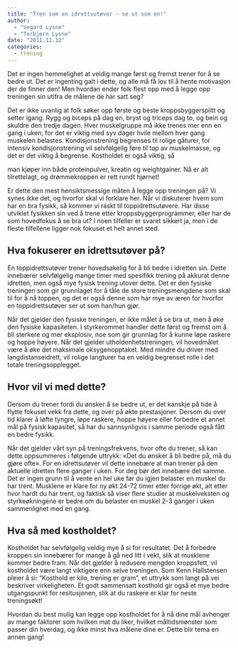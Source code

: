 ```yaml
---
title: "Tren som en idrettsutøver - se ut som en!"
author: 
  - "Vegard Lysne"
  - "Torbjørn Lysne"
date: "2011.11.12"
categories: 
  - trening
---
```


Det er ingen hemmelighet at veldig mange først og fremst trener for å se bedre ut. Det er ingenting galt i dette, og alle må få lov til å hente motivasjon der de finner den! Men hvordan ender folk flest opp med å legge opp treningen sin utifra de målene de har satt seg?

Det er ikke uvanlig at folk søker opp første og beste kroppsbyggersplitt og setter igang. Rygg og biceps på dag en, bryst og triceps dag to, og bein og skuldre den tredje dagen. Hver muskelgruppe må ikke trenes mer enn en gang i uken, for det er viktig med syv dager hvile mellom hver gang muskelen belastes. Kondisjonstrening begrenses til rolige gåturer, for intensiv kondisjonstrening vil selvfølgelig føre til tap av muskelmasse, og det er det viktig å begrense. Kostholdet er også viktig, så

man kjøper inn både proteinpulver, kreatin og weightgainer. Nå er alt tilrettelagt, og drømmekroppen er rett rundt hjørnet!

Er dette den mest hensiktsmessige måten å legge opp treningen på? Vi synes ikke det, og hvorfor skal vi forklare her. Når vi diskuterer hvem som har en bra fysikk, så kommer vi raskt til toppidrettsutøvere. Har disse utviklet fysikken sin ved å trene etter kroppsbyggerprogrammer, eller har de som hovedfokus å se bra ut? I noen tilfeller er svaret sikkert ja, men i de fleste tilfellene ligger nok fokuset et helt annet sted.

## Hva fokuserer en idrettsutøver på?

En toppidrettsutøver trener hovedsakelig for å bli bedre i idretten sin. Dette innebærer selvfølgelig mange timer med spesifikk trening på akkurat denne idretten, men også mye fysisk trening utover dette. Det er den fysiske treningen som gir grunnlaget for å tåle de store treningsmengdene som skal til for å nå toppen, og det er også denne som har mye av æren for hvorfor en toppidrettsutøver ser ut som han/hun gjør.

Når det gjelder den fysiske treningen, er ikke målet å se bra ut, men å øke den fysiske kapasiteten. I styrkerommet handler dette først og fremst om å bli sterkere og mer eksplosiv, noe som gir grunnlag for å kunne løpe raskere og hoppe høyere. Når det gjelder utholdenhetstreningen, vil hovedmålet være å øke det maksimale oksygenopptaket. Med mindre du driver med langdistanseidrett, vil rolige langturer ha en veldig begrenset rolle i det totale treningsopplegget.

## Hvor vil vi med dette?

Dersom du trener fordi du ønsker å se bedre ut, er det kanskje på tide å flytte fokuset vekk fra dette, og over på økte prestasjoner. Dersom du over tid klarer å løfte tyngre, løpe raskere, hoppe høyere eller forbedre et annet mål på fysisk kapasitet, så har du sannsynligvis i samme periode også fått en bedre fysikk.

Når det gjelder vårt syn på treningsfrekvens, hvor ofte du trener, så kan dette oppsummeres i følgende uttrykk: «Det du ønsker å bli bedre på, må du gjøre ofte». For en idrettsutøver vil dette innebære at man trener på den aktuelle idretten flere ganger i uken. For deg bør det innebære det samme. Det er ingen grunn til å vente en hel uke før du igjen belaster en muskel du har trent. Musklene er klare for ny økt 24-72 timer etter forrige økt, alt etter hvor hardt du har trent, og faktisk så viser flere studier at muskelveksten og styrkeøkningene er bedre om du belaster en muskel 2-3 ganger i uken sammenlignet med en gang.

## Hva så med kostholdet?

Kostholdet har selvfølgelig veldig mye å si for resultatet. Det å forbedre kroppen sin innebærer for mange å gå ned litt i vekt, slik at musklene kommer bedre fram. Når det gjelder å redusere mengden kroppsfett, vil kostholdet være langt viktigere enn selve treningen. Som Kenn Hallstensen pleier å si: "Kosthold er kilo, trening er gram", et uttrykk som langt på vei beskriver virkeligheten. Et godt sammensatt kosthold gir også et mye bedre utgangspunkt for resitusjonen, slik at du raskere er klar for neste treningsøkt!

Hvordan du best mulig kan legge opp kostholdet for å nå dine mål avhenger av mange faktorer som hvilken mat du liker, hvilket måltidsmønster som passer din hverdag, og ikke minst hva målene dine er. Dette blir tema en annen gang!
